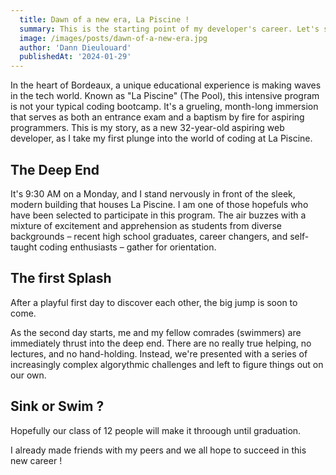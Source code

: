 ```yaml
---
  title: Dawn of a new era, La Piscine !
  summary: This is the starting point of my developer's career. Let's see how far can I go!
  image: /images/posts/dawn-of-a-new-era.jpg
  author: 'Dann Dieulouard'
  publishedAt: '2024-01-29'
---
```


In the heart of Bordeaux, a unique educational experience is making waves in the tech world. Known as "La Piscine" (The Pool), this intensive program is not your typical coding bootcamp. It's a grueling, month-long immersion that serves as both an entrance exam and a baptism by fire for aspiring programmers. This is my story, as a new 32-year-old aspiring web developer, as I take my first plunge into the world of coding at La Piscine.

## The Deep End

It's 9:30 AM on a Monday, and I stand nervously in front of the sleek, modern building that houses La Piscine. I am one of those hopefuls who have been selected to participate in this program. The air buzzes with a mixture of excitement and apprehension as students from diverse backgrounds – recent high school graduates, career changers, and self-taught coding enthusiasts – gather for orientation.

## The first Splash 

After a playful first day to discover each other, the big jump is soon to come.

As the second day starts, me and my fellow comrades (swimmers) are immediately thrust into the deep end. There are no really true helping, no lectures, and no hand-holding. Instead, we're presented with a series of increasingly complex algorythmic challenges and left to figure things out on our own.

## Sink or Swim ?

Hopefully our class of 12 people will make it throough until graduation. 

I already made friends with my peers and we all hope to succeed in this new career !